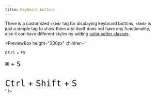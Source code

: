 ```yaml
---
title: Keyboard buttons
---
```



There is a customized `<kbd>` tag for displaying keyboard buttons,
`<kbd>` is just a simple tag to show them and itself does not have any functionality,
also it can have different styles by adding [color setter classes](/docs/helpers/color-setters).

<PreviewBox
	height="230px"
	children='
<!DOCTYPE html>
<html lang="en">
	<head>
		<meta charset="UTF-8" />
		<meta http-equiv="X-UA-Compatible" content="IE=edge" />
		<meta name="viewport" content="width=device-width, initial-scale=1.0" />
		<link rel="stylesheet" href="https://raw.githack.com/amir2mi/FlatifyCSS/master/dist/css/flatify-min.css" />
		<title>Keyboard buttons</title>
        <style>
            .my-shortcuts-lg{
                font-size: 1.5em;
            }
            .my-shortcuts-xlg{
                font-size: 2em;
            }
        </style>
	</head>
	<body>
        <kbd>Ctrl</kbd> + <kbd>F5</kbd>
        <br /><br />
        <div class="my-shortcuts-lg">
            <kbd class="style-red">⌘</kbd> + <kbd class="style-blue">S</kbd>
        </div>
        <br /><br />
        <div class="my-shortcuts-xlg">
            <kbd class="style-orange">Ctrl</kbd> + <kbd class="style-yellow">Shift</kbd> + <kbd class="style-green">S</kbd>
        </div>
	</body>
</html>
'
/>
